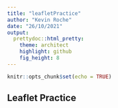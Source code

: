 ```yaml
---
title: "leafletPractice"
author: "Kevin Roche"
date: "26/10/2021"
output:
  prettydoc::html_pretty:
    theme: architect
    highlight: github
    fig_height: 8
---
```


```r
knitr::opts_chunk$set(echo = TRUE)
```

## Leaflet Practice

